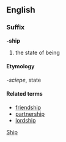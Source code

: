 ==English==
===Suffix===
'''-ship'''
# the state of being
====Etymology====
{{OE.}} ''-sciepe'', state

====Related terms====
*[[friendship]]
*[[partnership]]
*[[lordship]]

[[Category:English suffixes|Ship]]